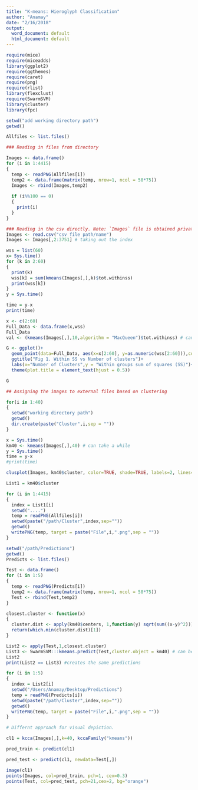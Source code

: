 ```yaml
---
title: "K-means: Hieroglyph Classification"
author: "Anamay"
date: "2/16/2018"
output:
  word_document: default
  html_document: default
---
```


```r
require(mice)
require(miceadds)
library(ggplot2)
require(ggthemes)
require(caret)
require(png)
require(rlist)
library(flexclust)
require(SwarmSVM)
library(cluster)
library(fpc)
```

```r
setwd("add working directory path")
getwd()

Allfiles <- list.files()

### Reading in files from directory

Images <- data.frame()
for (i in 1:4415)
{
  temp <- readPNG(Allfiles[i])
  temp2 <- data.frame(matrix(temp, nrow=1, ncol = 50*75))
  Images <- rbind(Images,temp2)
  
  if (i%%100 == 0)
  {
    print(i)
  }
}

### Reading in the csv directly. Note: `Images` file is obtained privately from: https://dl.acm.org/citation.cfm?id=2502199
Images <- read.csv("csv file path/name")
Images <- Images[,2:3751] # taking out the index
```

```r
wss = list(60)
x= Sys.time()
for (k in 2:60)
{ 
  print(k)
  wss[k] = sum(kmeans(Images[,],k)$tot.withinss)
  print(wss[k])
}
y = Sys.time()

time = y-x
print(time)

x <- c(2:60)
Full_Data <- data.frame(x,wss)
Full_Data
val <- (kmeans(Images[,],10,algorithm = "MacQueen")$tot.withinss) # can take a while to run - running on 3000+ dimentional                                                                         space

G <- ggplot()+
  geom_point(data=Full_Data, aes(x=x[2:60], y=as.numeric(wss[2:60])),color='steelblue',size=2)+
  ggtitle("Fig 1. Within SS vs Number of clusters")+
  labs(x="Number of Clusters",y = "Within groups sum of squares (SS)")+
  theme(plot.title = element_text(hjust = 0.5))

G
```

```r
## Assigning the images to external files based on clustering

for(i in 1:40)
{
  setwd("working directory path")
  getwd()
  dir.create(paste("Cluster",i,sep = ""))
}
```

```r
x = Sys.time()
km40 <- kmeans(Images[,],40) # can take a while
y = Sys.time()
time = y-x 
#print(time) 
```

```r
clusplot(Images, km40$cluster, color=TRUE, shade=TRUE, labels=2, lines=0)
```

```r
List1 = km40$cluster

for (i in 1:4415)
{
  index = List1[i]
  setwd("....")
  temp = readPNG(Allfiles[i])
  setwd(paste("/path/Cluster",index,sep=""))
  getwd()
  writePNG(temp, target = paste("File",i,".png",sep = ""))
}
```

```r
setwd("/path/Predictions")
getwd()
Predicts <- list.files()

Test <- data.frame()
for (i in 1:5)
{
  temp <- readPNG(Predicts[i])
  temp2 <- data.frame(matrix(temp, nrow=1, ncol = 50*75))
  Test <- rbind(Test,temp2)
}
```

```r
closest.cluster <- function(x) 
{
  cluster.dist <- apply(km40$centers, 1,function(y) sqrt(sum((x-y)^2)))
  return(which.min(cluster.dist)[1])
}

List2 <- apply(Test,1,closest.cluster)
List3 <- SwarmSVM:::kmeans.predict(Test,cluster.object = km40) # can be done with other packages too!
List2
print(List2 == List3) #creates the same predictions
```

```r
for (i in 1:5)
{
  index = List2[i]
  setwd("/Users/Anamay/Desktop/Predictions")
  temp = readPNG(Predicts[i])
  setwd(paste("/path/Cluster",index,sep=""))
  getwd()
  writePNG(temp, target = paste("File",i,".png",sep = ""))
}
```

```r
# Differnt approach for visual depiction.

cl1 = kcca(Images[,],k=40, kccaFamily("kmeans"))

pred_train <- predict(cl1)

pred_test <- predict(cl1, newdata=Test[,])

image(cl1)
points(Images, col=pred_train, pch=1, cex=0.3)
points(Test, col=pred_test, pch=21,cex=2, bg="orange")
```




